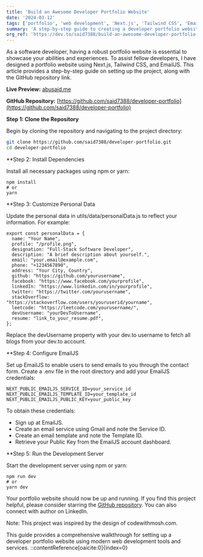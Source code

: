 ```yaml
---
title: 'Build an Awesome Developer Portfolio Website'
date: '2024-03-12'
tags: ['portfolio', 'web development', 'Next.js', 'Tailwind CSS', 'EmailJS']
summary: 'A step-by-step guide to creating a developer portfolio website using Next.js, Tailwind CSS, and EmailJS.'
org_ref: 'https://dev.to/said7388/build-an-awesome-developer-portfolio-website-4cj9'
---
```


As a software developer, having a robust portfolio website is essential to showcase your abilities and experiences. To assist fellow developers, I have designed a portfolio website using Next.js, Tailwind CSS, and EmailJS. This article provides a step-by-step guide on setting up the project, along with the GitHub repository link.

**Live Preview:** [abusaid.me](https://abusaid.me)

**GitHub Repository:** [https://github.com/said7388/developer-portfolio](https://github.com/said7388/developer-portfolio)

**Step 1: Clone the Repository**

Begin by cloning the repository and navigating to the project directory:

```bash
git clone https://github.com/said7388/developer-portfolio.git
cd developer-portfolio
```

\*\*Step 2: Install Dependencies

Install all necessary packages using npm or yarn:

```
npm install
# or
yarn
```

\*\*Step 3: Customize Personal Data

Update the personal data in utils/data/personalData.js to reflect your information. For example:

```
export const personalData = {
  name: "Your Name",
  profile: "/profile.png",
  designation: "Full-Stack Software Developer",
  description: "A brief description about yourself.",
  email: "your.email@example.com",
  phone: "+1234567890",
  address: "Your City, Country",
  github: "https://github.com/yourusername",
  facebook: "https://www.facebook.com/yourprofile",
  linkedIn: "https://www.linkedin.com/in/yourprofile",
  twitter: "https://twitter.com/yourusername",
  stackOverflow: "https://stackoverflow.com/users/youruserid/yourname",
  leetcode: "https://leetcode.com/yourusername/",
  devUsername: "yourDevToUsername",
  resume: "link_to_your_resume.pdf",
};
```

Replace the devUsername property with your dev.to username to fetch all blogs from your dev.to account.

\*\*Step 4: Configure EmailJS

Set up EmailJS to enable users to send emails to you through the contact form. Create a .env file in the root directory and add your EmailJS credentials:

```
NEXT_PUBLIC_EMAILJS_SERVICE_ID=your_service_id
NEXT_PUBLIC_EMAILJS_TEMPLATE_ID=your_template_id
NEXT_PUBLIC_EMAILJS_PUBLIC_KEY=your_public_key
```

To obtain these credentials:

- Sign up at EmailJS.
- Create an email service using Gmail and note the Service ID.
- Create an email template and note the Template ID.
- Retrieve your Public Key from the EmailJS account dashboard.

\*\*Step 5: Run the Development Server

Start the development server using npm or yarn:

```
npm run dev
# or
yarn dev
```

Your portfolio website should now be up and running. If you find this project helpful, please consider starring the [GitHub repository](https://github.com/said7388/developer-portfolio). You can also connect with author on LinkedIn.

Note: This project was inspired by the design of codewithmosh.com.

This guide provides a comprehensive walkthrough for setting up a developer portfolio website using modern web development tools and services.
::contentReference[oaicite:0]{index=0}
